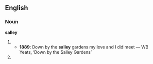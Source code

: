 ==English==
===Noun===
'''salley'''

# {{obsolete spelling of|[[sallow]]}}
#*'''1889''': Down by the '''salley''' gardens my love and I did meet — WB Yeats, ‘Down by the Salley Gardens’
# {{obsolete spelling of|[[sally]]}}
